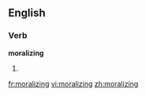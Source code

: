 ==English==

===Verb===
'''moralizing'''

# {{present participle of|[[moralize]]|lang=English}}

[[fr:moralizing]]
[[vi:moralizing]]
[[zh:moralizing]]